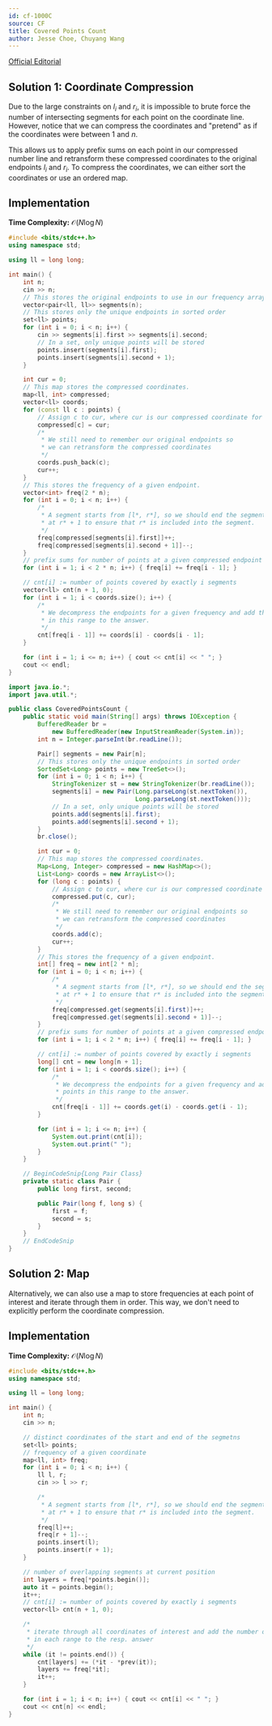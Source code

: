 ```yaml
---
id: cf-1000C
source: CF
title: Covered Points Count
author: Jesse Choe, Chuyang Wang
---
```


[Official Editorial](http://codeforces.com/blog/entry/60288)


## Solution 1: Coordinate Compression

Due to the large constraints on $l_i$ and $r_i$, it is impossible to brute force
the number of intersecting segments for each point on the coordinate line.
However, notice that we can compress the coordinates and "pretend" as if the
coordinates were between $1$ and $n$.

This allows us to apply prefix sums on each point in our compressed number line
and retransform these compressed coordinates to the original endpoints $l_i$ and
$r_i$. To compress the coordinates, we can either sort the coordinates or use an
ordered map.

## Implementation

**Time Complexity:** $\mathcal{O}(N\log N)$

<LanguageSection>

<CPPSection>

```cpp
#include <bits/stdc++.h>
using namespace std;

using ll = long long;

int main() {
	int n;
	cin >> n;
	// This stores the original endpoints to use in our frequency array later
	vector<pair<ll, ll>> segments(n);
	// This stores only the unique endpoints in sorted order
	set<ll> points;
	for (int i = 0; i < n; i++) {
		cin >> segments[i].first >> segments[i].second;
		// In a set, only unique points will be stored
		points.insert(segments[i].first);
		points.insert(segments[i].second + 1);
	}

	int cur = 0;
	// This map stores the compressed coordinates.
	map<ll, int> compressed;
	vector<ll> coords;
	for (const ll c : points) {
		// Assign c to cur, where cur is our compressed coordinate for "a".
		compressed[c] = cur;
		/*
		 * We still need to remember our original endpoints so
		 * we can retransform the compressed coordinates
		 */
		coords.push_back(c);
		cur++;
	}
	// This stores the frequency of a given endpoint.
	vector<int> freq(2 * n);
	for (int i = 0; i < n; i++) {
		/*
		 * A segment starts from [l*, r*], so we should end the segment
		 * at r* + 1 to ensure that r* is included into the segment.
		 */
		freq[compressed[segments[i].first]]++;
		freq[compressed[segments[i].second + 1]]--;
	}
	// prefix sums for number of points at a given compressed endpoint
	for (int i = 1; i < 2 * n; i++) { freq[i] += freq[i - 1]; }

	// cnt[i] := number of points covered by exactly i segments
	vector<ll> cnt(n + 1, 0);
	for (int i = 1; i < coords.size(); i++) {
		/*
		 * We decompress the endpoints for a given frequency and add the points
		 * in this range to the answer.
		 */
		cnt[freq[i - 1]] += coords[i] - coords[i - 1];
	}

	for (int i = 1; i <= n; i++) { cout << cnt[i] << " "; }
	cout << endl;
}
```

</CPPSection>
<JavaSection>

```java
import java.io.*;
import java.util.*;

public class CoveredPointsCount {
	public static void main(String[] args) throws IOException {
		BufferedReader br =
		    new BufferedReader(new InputStreamReader(System.in));
		int n = Integer.parseInt(br.readLine());

		Pair[] segments = new Pair[n];
		// This stores only the unique endpoints in sorted order
		SortedSet<Long> points = new TreeSet<>();
		for (int i = 0; i < n; i++) {
			StringTokenizer st = new StringTokenizer(br.readLine());
			segments[i] = new Pair(Long.parseLong(st.nextToken()),
			                       Long.parseLong(st.nextToken()));
			// In a set, only unique points will be stored
			points.add(segments[i].first);
			points.add(segments[i].second + 1);
		}
		br.close();

		int cur = 0;
		// This map stores the compressed coordinates.
		Map<Long, Integer> compressed = new HashMap<>();
		List<Long> coords = new ArrayList<>();
		for (long c : points) {
			// Assign c to cur, where cur is our compressed coordinate for "a".
			compressed.put(c, cur);
			/*
			 * We still need to remember our original endpoints so
			 * we can retransform the compressed coordinates
			 */
			coords.add(c);
			cur++;
		}
		// This stores the frequency of a given endpoint.
		int[] freq = new int[2 * n];
		for (int i = 0; i < n; i++) {
			/*
			 * A segment starts from [l*, r*], so we should end the segment
			 * at r* + 1 to ensure that r* is included into the segment.
			 */
			freq[compressed.get(segments[i].first)]++;
			freq[compressed.get(segments[i].second + 1)]--;
		}
		// prefix sums for number of points at a given compressed endpoint
		for (int i = 1; i < 2 * n; i++) { freq[i] += freq[i - 1]; }

		// cnt[i] := number of points covered by exactly i segments
		long[] cnt = new long[n + 1];
		for (int i = 1; i < coords.size(); i++) {
			/*
			 * We decompress the endpoints for a given frequency and add the
			 * points in this range to the answer.
			 */
			cnt[freq[i - 1]] += coords.get(i) - coords.get(i - 1);
		}

		for (int i = 1; i <= n; i++) {
			System.out.print(cnt[i]);
			System.out.print(" ");
		}
	}

	// BeginCodeSnip{Long Pair Class}
	private static class Pair {
		public long first, second;

		public Pair(long f, long s) {
			first = f;
			second = s;
		}
	}
	// EndCodeSnip
}
```

</JavaSection>

</LanguageSection>


## Solution 2: Map

Alternatively, we can also use a map to store frequencies at each point of
interest and iterate through them in order. This way, we don't need to
explicitly perform the coordinate compression.

## Implementation

**Time Complexity:** $\mathcal{O}(N\log N)$

<LanguageSection>

<CPPSection>

```cpp
#include <bits/stdc++.h>
using namespace std;

using ll = long long;

int main() {
	int n;
	cin >> n;

	// distinct coordinates of the start and end of the segmetns
	set<ll> points;
	// frequency of a given coordinate
	map<ll, int> freq;
	for (int i = 0; i < n; i++) {
		ll l, r;
		cin >> l >> r;

		/*
		 * A segment starts from [l*, r*], so we should end the segment
		 * at r* + 1 to ensure that r* is included into the segment.
		 */
		freq[l]++;
		freq[r + 1]--;
		points.insert(l);
		points.insert(r + 1);
	}

	// number of overlapping segments at current position
	int layers = freq[*points.begin()];
	auto it = points.begin();
	it++;
	// cnt[i] := number of points covered by exactly i segments
	vector<ll> cnt(n + 1, 0);

	/*
	 * iterate through all coordinates of interest and add the number of points
	 * in each range to the resp. answer
	 */
	while (it != points.end()) {
		cnt[layers] += (*it - *prev(it));
		layers += freq[*it];
		it++;
	}

	for (int i = 1; i < n; i++) { cout << cnt[i] << " "; }
	cout << cnt[n] << endl;
}
```

</CPPSection>

</LanguageSection>
